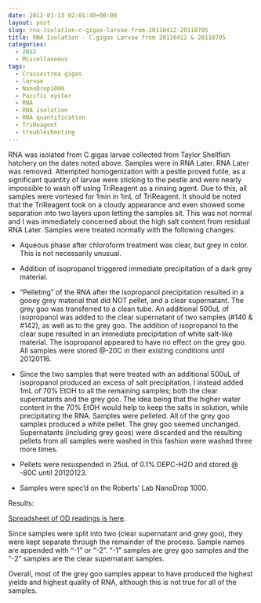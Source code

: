 ```yaml
---
date: 2012-01-13 02:01:40+00:00
layout: post
slug: rna-isolation-c-gigas-larvae-from-20110412-20110705
title: RNA Isolation - C.gigas Larvae from 20110412 & 20110705
categories:
  - 2012
  - Miscellaneous
tags:
  - Crassostrea gigas
  - larvae
  - NanoDrop1000
  - Pacific oyster
  - RNA
  - RNA isolation
  - RNA quantification
  - TriReagent
  - troubleshooting
---
```


RNA was isolated from C.gigas larvae collected from Taylor Shellfish hatchery on the dates noted above. Samples were in RNA Later. RNA Later was removed. Attempted homogenization with a pestle proved futile, as a significant quantity of larvae were sticking to the pestle and were nearly impossible to wash off using TriReagent as a rinsing agent. Due to this, all samples were vortexed for 1min in 1mL of TriReagent. It should be noted that the TriReagent took on a cloudy appearance and even showed some separation into two layers upon letting the samples sit. This was not normal and I was immediately concerned about the high salt content from residual RNA Later. Samples were treated normally with the following changes:





  * Aqueous phase after chloroform treatment was clear, but grey in color. This is not necessarily unusual.



  * Addition of isopropanol triggered immediate precipitation of a dark grey material.



  * "Pelleting" of the RNA after the isopropanol precipitation resulted in a gooey grey material that did NOT pellet, and a clear supernatant. The grey goo was transferred to a clean tube. An additional 500uL of isopropanol was added to the clear supernatant of two samples (#140 & #142), as well as to the grey goo. The addition of isopropanol to the clear supe resulted in an immediate precipitation of white salt-like material. The isopropanol appeared to have no effect on the grey goo. All samples were stored @-20C in their existing conditions until 20120116.



  * Since the two samples that were treated with an additional 500uL of isopropanol produced an excess of salt precipitation, I instead added 1mL of 70% EtOH to all the remaining samples; both the clear supernatants and the grey goo. The idea being that the higher water content in the 70% EtOH would help to keep the salts in solution, while precipitating the RNA. Samples were pelleted. All of the grey goo samples produced a white pellet. The grey goo seemed unchanged. Supernatants (including grey goos) were discarded and the resulting pellets from all samples were washed in this fashion were washed three more times.



  * Pellets were resuspended in 25uL of 0.1% DEPC-H2O and stored @ -80C until 20120123.



  * Samples were spec'd on the Roberts' Lab NanoDrop 1000.






Results:

[Spreadsheet of OD readings is here](https://docs.google.com/spreadsheet/ccc?key=0AmS_90rPaQMzdEt1XzlQc1AtdThjVktNSEVxck12cmc&hl=en_US#gid=0).

Since samples were split into two (clear supernatant and grey goo), they were kept separate through the remainder of the process. Sample names are appended with "-1" or "-2". "-1" samples are grey goo samples and the "-2" samples are the clear supernatant samples.

Overall, most of the grey goo samples appear to have produced the highest yields and highest quality of RNA, although this is not true for all of the samples.
